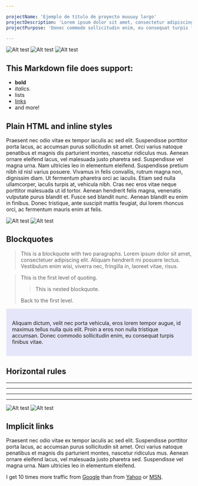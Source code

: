 ```yaml
---

projectName: 'Ejemplo de título de proyecto muuuuy largo'
projectDescription: 'Lorem ipsum dolor sit amet, consectetur adipiscing elit. Aliquam dictum, velit nec porta vehicula, eros lorem tempor augue, id maximus tellus nulla quis elit.'
projectPurpose: 'Donec commodo sollicitudin enim, eu consequat turpis finibus vitae. Nulla rutrum ante non ex viverra bibendum. Proin porta elementum pellentesque. Mauris id venenatis augue.'

---
```




<ProjectLayout projectFrontmatter={frontmatter} projectCover={cover}>

![Alt test](../../images/1280x800.png)
![Alt test](../../images/1280x720.png)
![Alt test](../../images/1280x800.png)


<div class="content-right">

## This Markdown file does support:

- **bold**
- _italics._
- lists
- [links](#)
- and more!

## Plain HTML and inline styles

Praesent nec odio vitae ex tempor iaculis ac sed elit. Suspendisse porttitor porta lacus, ac accumsan purus sollicitudin sit amet. Orci varius natoque penatibus et magnis dis parturient montes, nascetur ridiculus mus. Aenean ornare eleifend lacus, vel malesuada justo pharetra sed. Suspendisse vel magna urna. Nam ultricies leo in elementum eleifend. Suspendisse pretium nibh id nisl varius posuere. Vivamus in felis convallis, rutrum magna non, dignissim diam. Ut fermentum pharetra orci ac iaculis. Etiam sed nulla ullamcorper, iaculis turpis at, vehicula nibh. Cras nec eros vitae neque porttitor malesuada ut id tortor. Aenean hendrerit felis magna, venenatis vulputate purus blandit et. Fusce sed blandit nunc. Aenean blandit eu enim in finibus. Donec tristique, ante suscipit mattis feugiat, dui lorem rhoncus orci, ac fermentum mauris enim at felis.

</div>

![Alt test](../../images/1280x800.png)
![Alt test](../../images/1280x800.png)


<div class="content-left">

## Blockquotes

> This is a blockquote with two paragraphs. Lorem ipsum dolor sit amet,
> consectetuer adipiscing elit. Aliquam hendrerit mi posuere lectus.
> Vestibulum enim wisi, viverra nec, fringilla in, laoreet vitae, risus.

> This is the first level of quoting.
>
> > This is nested blockquote.
>
> Back to the first level.
> 


<div style="padding: 1rem; background-color: lavender;">
    <p>Aliquam dictum, velit nec porta vehicula, eros lorem tempor augue, id maximus tellus nulla quis elit. Proin a eros non nulla tristique accumsan. Donec commodo sollicitudin enim, eu consequat turpis finibus vitae.</p>
</div>

## Horizontal rules

* * *

***

*****

- - -

</div>


![Alt test](../../images/1280x720.png)
![Alt test](../../images/1280x720.png)


<div class="content-center">

## Implicit links

Praesent nec odio vitae ex tempor iaculis ac sed elit. Suspendisse porttitor porta lacus, ac accumsan purus sollicitudin sit amet. Orci varius natoque penatibus et magnis dis parturient montes, nascetur ridiculus mus. Aenean ornare eleifend lacus, vel malesuada justo pharetra sed. Suspendisse vel magna urna. Nam ultricies leo in elementum eleifend.

I get 10 times more traffic from [Google][] than from
[Yahoo][] or [MSN][].

  [google]: http://google.com/        "Google"
  [yahoo]:  http://search.yahoo.com/  "Yahoo Search"
  [msn]:    http://search.msn.com/    "MSN Search"

</div>

</ProjectLayout>
